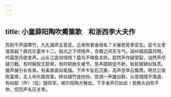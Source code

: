 ```yaml
---
---
---
```

title: 小童薛阳陶吹觱篥歌　和浙西李大夫作
---



剪削干芦插寒竹，九孔漏声五音足。近来吹者谁得名？关璀老死李衮生。衮今又老谁其嗣？薛氏乐童年十二。指点之下师授声，含嚼之间天与气。润州城高霜月明，吟霜思月欲发声。山头江底何悄悄？猿鸟不喘鱼龙听。翕然声作疑管裂，诎然声尽疑刀截。有时婉软无筋骨，有时顿挫生棱节。急声圆转促不断，轹轹辚辚似珠贯。缓声展引长有条，有条直直如笔描。下声乍坠石沉重，高声忽举云飘萧。明旦公堂陈宴席，主人命乐娱宾客。碎丝细竹徒纷纷，宫调一声雄出群。众音覙缕不落道，有如部（仵）〔伍〕随将军。嗟尔阳陶方稚齿，下手发声巳如此！若教头白吹不休，但恐声名压关李。
